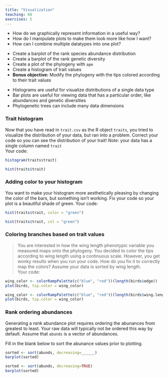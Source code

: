 ```yaml
---
title: "Visualization"
teaching: 60
exercises: 5
---
```


:::::::::::::::::::::::::::::::::::::: questions 

* How do we graphically represent information in a useful way?
* How do I manipulate plots to make them look more like how I want?
* How can I combine multiple datatypes into one plot?

::::::::::::::::::::::::::::::::::::::::::::::::

::::::::::::::::::::::::::::::::::::: objectives

* Create a barplot of the rank species abundance distribution
* Create a barplot of the rank genetic diversity
* Create a plot of the phylogeny with `ape`
* Create a histogram of trait values
* **Bonus objective:** Modify the phylogeny with the tips colored according to their trait values

::::::::::::::::::::::::::::::::::::::::::::::::

::::::::::::::::::::::::::::::::::::: keypoints

* Histograms are useful for visualize distributions of a single data type
* Bar plots are useful for viewing data that has a particular order, like abundances and genetic diversities
* Phylogenetic trees can include many data dimensions

::::::::::::::::::::::::::::::::::::::::::::::::


:::: challenge 
### Trait histogram
Now that you have read in `trait.csv` as the R object `traits`, you tried to visualize the distribution of your data, but ran into a problem. Correct your code so you can see the distribution of your trait! *Note*: your data has a single column named `trait`  
Your code:  
```r
histogram(traits$trait)
```

::: solution

```r
hist(traits$trait)
```
:::

::::

:::: challenge 
### Adding color to your histogram
You want to make your histogram more aesthetically pleasing by changing the color of the bars, but something isn't working. Fix your code so your plot is a beautiful shade of green.
Your code:  
```r
hist(traits$trait, color = "green")
```

::: solution

```r
hist(traits$trait, col = "green")
```
:::

::::

:::: challenge
### Coloring branches based on trait values
>You are interested in how the wing length phenotypic variable you measured maps onto the phylogeny. You decided to color the tips according to wing length using a continuous scale. However, you get wonky results when you run your code. How do you fix it to correctly map the colors? Assume your data is sorted by wing length.  
> Your code:  
```r
wing_color <- colorRampPalette(c("blue", "red"))(length(birds$edge))
plot(birds, tip.color = wing_color)
```

::: solution
```r
wing_color <- colorRampPalette(c("blue", "red"))(length(birds$wing.length))
plot(birds, tip.color = wing_color)
```
:::
::::


:::: challenge
### Rank ordering abundances
Generating a *rank* abundance plot requires ordering the abunances from greatest to least. Your raw data will typically not be ordered this way by default. Assume that `abunds` is a vector of abundances.

Fill in the blank below to sort the abunance values prior to plotting.
```r
sorted <- sort(abunds, decreasing=______)
barplot(sorted)
```
::: solution
```r
sorted <- sort(abunds, decreasing=TRUE)
barplot(sorted)
```
:::

::::
